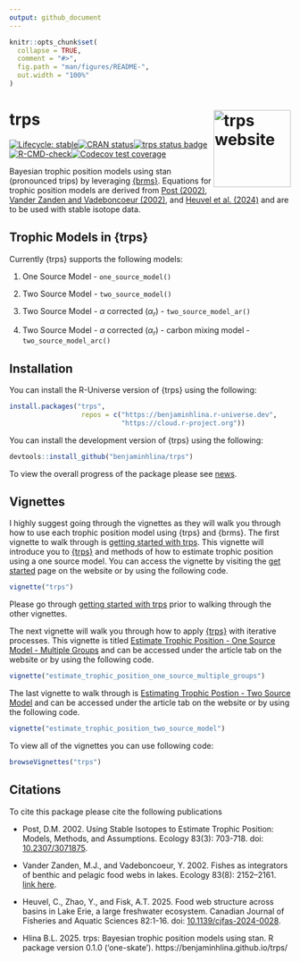 ```yaml
---
output: github_document
---
```


<!-- README.md is generated from README.Rmd. Please edit that file -->

```r
knitr::opts_chunk$set(
  collapse = TRUE,
  comment = "#>",
  fig.path = "man/figures/README-",
  out.width = "100%"
)
```

# trps <a href="https://benjaminhlina.github.io/trps/"><img src="man/figures/logo.png" align="right" height="138" alt="trps website" /></a>
  
<!-- badges: start -->
[![Lifecycle: stable](https://img.shields.io/badge/lifecycle-stable-brightgreen.svg)](https://lifecycle.r-lib.org/articles/stages.html#stable)[![CRAN status](https://www.r-pkg.org/badges/version/trps)](https://CRAN.R-project.org/package=trps)[![trps status badge](https://benjaminhlina.r-universe.dev/trps/badges/version)](https://benjaminhlina.r-universe.dev/trps)[![R-CMD-check](https://github.com/benjaminhlina/trps/actions/workflows/R-CMD-check.yaml/badge.svg)](https://github.com/benjaminhlina/trps/actions/workflows/R-CMD-check.yaml)[![Codecov test coverage](https://codecov.io/gh/benjaminhlina/trps/graph/badge.svg)](https://app.codecov.io/gh/benjaminhlina/trps)


<!-- badges: end -->

Bayesian trophic position models using stan (pronounced trips) by leveraging [{brms}](https://paulbuerkner.com/brms/). Equations for trophic position models are derived from [Post (2002)](https://esajournals.onlinelibrary.wiley.com/doi/abs/10.1890/0012-9658%282002%29083%5B0703%3AUSITET%5D2.0.CO%3B2), [Vander Zanden and Vadeboncoeur (2002)](https://esajournals.onlinelibrary.wiley.com/doi/full/10.1890/0012-9658%282002%29083%5B2152%3AFAIOBA%5D2.0.CO%3B2), and [Heuvel et al. (2024)](https://cdnsciencepub.com/doi/10.1139/cjfas-2024-0028) and are to be used with stable isotope data.  

## Trophic Models in {trps}

Currently {trps} supports the following models: 

1) One Source Model - `one_source_model()`

2) Two Source Model - `two_source_model()`

3) Two Source Model - $\alpha$ corrected ($\alpha_r$) - `two_source_model_ar()`

4) Two Source Model - $\alpha$ corrected ($\alpha_r$) - carbon mixing model - 
`two_source_model_arc()`


## Installation

You can install the R-Universe version of {trps} using the following:

``` r
install.packages("trps", 
                  repos = c("https://benjaminhlina.r-universe.dev",
                            "https://cloud.r-project.org"))
```

You can install the development version of {trps} using the following:

``` r
devtools::install_github("benjaminhlina/trps")
```

To view the overall progress of the package please see 
[news](https://benjaminhlina.github.io/trps/news/index.html). 

## Vignettes 
I highly suggest going through the vignettes as they will walk you through 
how to use each trophic position model using {trps} and {brms}. The 
first vignette to walk through is [getting started with trps](https://benjaminhlina.github.io/trps/articles/trps.html). 
This vignette will introduce you to 
[{trps}](https://benjaminhlina.github.io/trps/) and methods of how
to estimate trophic position using a one source model. You can access the 
vignette by visiting the
[get started](https://benjaminhlina.github.io/trps/articles/trps.html) 
page on the website or by 
using the following code. 

``` r
vignette("trps")
```

Please go through
[getting started with trps](https://benjaminhlina.github.io/trps/articles/trps.html) 
prior to walking through the other vignettes. 

The next vignette will walk you through how to apply 
[{trps}](https://benjaminhlina.github.io/trps/) with iterative
processes. This vignette is titled 
[Estimate Trophic Position - One Source Model - Multiple Groups](https://benjaminhlina.github.io/trps/articles/estimate_trophic_position_one_source_multiple_groups.html) and 
can be accessed under the article tab on the website 
or by using the following code. 

```r
vignette("estimate_trophic_position_one_source_multiple_groups")
```

The last vignette to walk through is 
[Estimating Trophic Postion - Two Source Model](https://benjaminhlina.github.io/trps/articles/estimate_trophic_position_two_source_model.html) 
and can be accessed under the article tab on the website or by 
using the following code. 

```r
vignette("estimate_trophic_position_two_source_model")
```

To view all of the vignettes you can use following code: 

``` r
browseVignettes("trps")
```

## Citations

To cite this package please cite the following publications

- Post, D.M. 2002. Using Stable Isotopes to Estimate Trophic Position: Models, Methods, and Assumptions. Ecology 83(3): 703-718. doi: [10.2307/3071875](https://esajournals.onlinelibrary.wiley.com/doi/full/10.1890/0012-9658%282002%29083%5B0703%3AUSITET%5D2.0.CO%3B2).

- Vander Zanden, M.J., and Vadeboncoeur, Y. 2002. Fishes as integrators of benthic and pelagic food webs in lakes. Ecology 83(8): 2152–2161. [link here](https://esajournals.onlinelibrary.wiley.com/doi/abs/10.1890/0012-9658(2002)083[2152:FAIOBA]2.0.CO;2).

- Heuvel, C., Zhao, Y., and Fisk, A.T. 2025. Food web structure across basins in Lake Erie, a large freshwater ecosystem. Canadian Journal of Fisheries and Aquatic Sciences 82:1-16. doi: [10.1139/cjfas-2024-0028](https://cdnsciencepub.com/doi/10.1139/cjfas-2024-0028).

- Hlina B.L. 2025. trps: Bayesian trophic position models using stan. R package 
version 0.1.0 ('one-skate'). https://benjaminhlina.github.io/trps/
